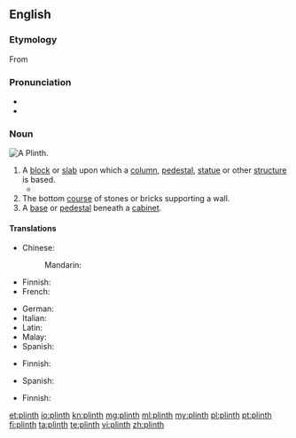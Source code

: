 ==English==

===Etymology===
From {{etyl|grc|en}} {{term|πλίνθος||brick|tr=plinthos|lang=grc|sc=polytonic}}

===Pronunciation===
* {{IPA|/plɪnθ/}}
* {{rhymes|ɪnθ}}

===Noun===
[[Image:Plinth.jpg|thumb|A Plinth.]]
{{en-noun}}

# A [[block]] or [[slab]] upon which a [[column]], [[pedestal]], [[statue]] or other [[structure]] is based.
#*{{quote-book|year=1963|author={{w|Margery Allingham}}
|title={{w|The China Governess}}
|chapter=Foreword|url=http://openlibrary.org/works/OL2004261W
|passage=He turned back to the scene before him and the enormous new block of council dwellings. The design was some way after Corbusier but the block was built up on '''plinths''' and resembled an Atlantic liner swimming diagonally across the site.}}
# The bottom [[course]] of stones or bricks supporting a wall.
# A [[base]] or [[pedestal]] beneath a [[cabinet]].

====Translations====
{{trans-top|base for column, pedestal or statue}}
* Chinese:
*: Mandarin: {{t+|cmn|础|tr=chu3|sc=Hani}}
* Finnish: {{t|fi|jalusta}}
* French: {{t+|fr|plinthe|m}}
{{trans-mid}}
* German: {{t+|de|Sockel|m}}
* Italian: {{t+|it|plinto|m}}
* Latin: {{t|la|plinthus|m}}
* Malay: {{t|ms|alas tiang}}
* Spanish: {{t+|es|zócalo|m}}
{{trans-bottom}}

{{trans-top|bottom course of stones supporting a wall}}
* Finnish: {{t+|fi|kivijalka}}
{{trans-mid}}
* Spanish: {{t|es|fundato}}
{{trans-bottom}}

{{trans-top|base for a cabinet}}
* Finnish: {{t|fi|jalusta}}
{{trans-mid}}
{{trans-bottom}}

[[et:plinth]]
[[io:plinth]]
[[kn:plinth]]
[[mg:plinth]]
[[ml:plinth]]
[[my:plinth]]
[[pl:plinth]]
[[pt:plinth]]
[[fi:plinth]]
[[ta:plinth]]
[[te:plinth]]
[[vi:plinth]]
[[zh:plinth]]